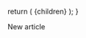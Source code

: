 
  return (
    <LayoutImageHeaderAndBody
      title={articleMesh20.title}
      description={articleMesh20.description}
      image={articleMesh20.image}
      cover={articleMesh20.cover}
    >
      {children}
    </LayoutImageHeaderAndBody>
  );
}

New article